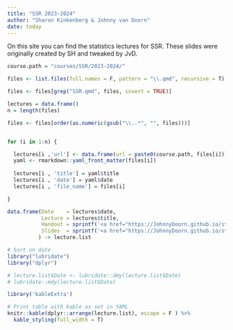 ```yaml
---
title: "SSR 2023-2024"
author: "Sharon Kinkenberg & Johnny van Doorn"
date: today
---
```


On this site you can find the statistics lectures for SSR. These slides were originally created by SH and tweaked by JvD.

```r
course.path = "courses/SSR/2023-2024/"

files <- list.files(full.names = F, pattern = "\\.qmd", recursive = T)

files <- files[grep("SSR.qmd", files, invert = TRUE)]

lectures = data.frame()
n = length(files)

files <- files[order(as.numeric(gsub("\\..*", "", files)))]


for (i in 1:n) {

  lectures[i ,'url'] <- data.frame(url = paste0(course.path, files[i]))
  yaml <- rmarkdown::yaml_front_matter(files[i])
  
  lectures[i , 'title'] = yaml$title
  lectures[i , 'date'] = yaml$date
  lectures[i , 'file_name'] = files[i]

}

data.frame(Date    = lectures$date, 
           Lecture = lectures$title,
           Handout = sprintf('<a href="https://JohnnyDoorn.github.io/statistics-lectures/%s" target="_blank" class="external">link</a>', gsub("qmd", "html", lectures$url)),
           Slides  = sprintf('<a href="https://JohnnyDoorn.github.io/statistics-lectures/%s" target="_blank" class="external">link</a>', gsub("qmd", "slide.html", lectures$url)) 
          ) -> lecture.list

# Sort on date
library("lubridate")
library("dplyr")

# lecture.list$Date <- lubridate::dmy(lecture.list$Date)
# lubridate::mdy(lecture.list$Date)

library('kableExtra')

# Print table with kable as set in YAML
knitr::kable(dplyr::arrange(lecture.list), escape = F ) %>%
  kable_styling(full_width = T)
```
